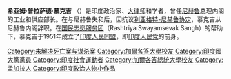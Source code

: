 '''希亚姆·普拉萨德·慕克吉''' （{{bd|1901年|7月6日|1953年|6月23日|catIdx=Mukherjee}}）是印度政治家、[[大律師|大律师]]和学者，曾任[[贾瓦哈拉尔·尼赫鲁|尼赫鲁]]总理内阁的工业和供应部长。在与尼赫鲁失和后，因抗议[[利亞格特-尼赫魯協定|利亚格特-尼赫鲁协定]]，慕克吉从尼赫鲁内阁辞职。在[[国民志愿服务团|国民志愿服务团]]（Rashtriya Swayamsevak Sangh）的帮助下，慕克吉于1951年成立了[[印度人民同盟|印度人民同盟]]，即[[印度人民党|印度人民党]]的前身。

{{DEFAULTSORT: Mukherjee, Syama Prasad}}
[[Category:未解决死亡案与谋杀案|Category:未解决死亡案与谋杀案]]
[[Category:加爾各答大學校友|Category:加爾各答大學校友]]
[[Category:印度國大黨黨員|Category:印度國大黨黨員]]
[[Category:印度社會運動者|Category:印度社會運動者]]
[[Category:加爾各答總統大學校友|Category:加爾各答總統大學校友]]
[[Category:孟加拉人|Category:孟加拉人]]
[[Category:印度政治人物小作品|Category:印度政治人物小作品]]